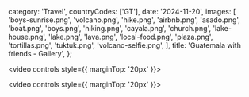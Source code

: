   category: 'Travel',
  countryCodes: ['GT'],
  date: '2024-11-20',
  images: [
    'boys-sunrise.png',
    'volcano.png',
    'hike.png',
    'airbnb.png',
    'asado.png',
    'boat.png',
    'boys.png',
    'hiking.png',
    'cayala.png',
    'church.png',
    'lake-house.png',
    'lake.png',
    'lava.png',
    'local-food.png',
    'plaza.png',
    'tortillas.png',
    'tuktuk.png',
    'volcano-selfie.png',
  ],
  title: 'Guatemala with friends - Gallery',
};

<video controls style={{ marginTop: '20px' }}>
  <source src='/guatemala/sunrise.mov' type='video/mp4' />
</video>

<video controls style={{ marginTop: '20px' }}>
  <source src='/guatemala/lake.MOV' type='video/mp4' />
</video>
